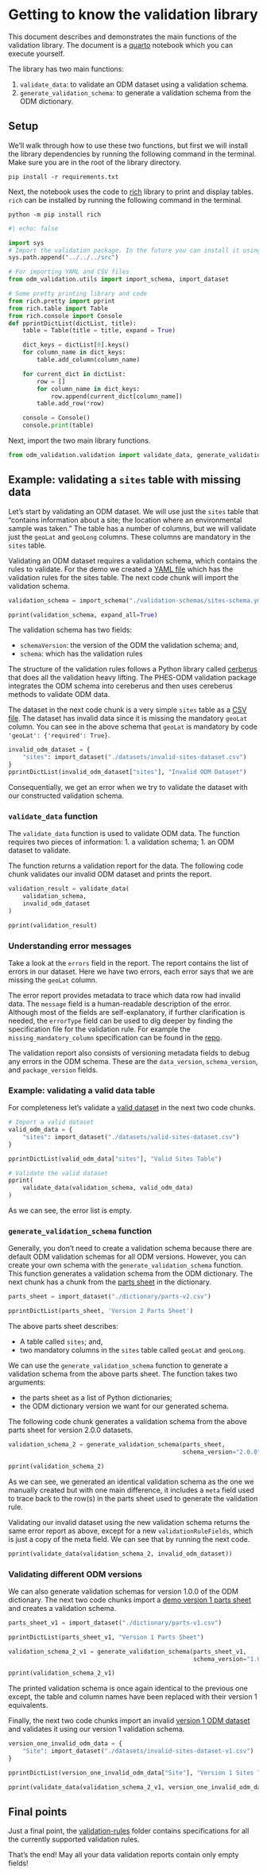 # Getting to know the validation library

This document describes and demonstrates the main functions of the validation
library. The document is a [quarto](https://quarto.org/) notebook which you can
execute yourself.

The library has two main functions:

1. `validate_data`: to validate an ODM dataset using a validation schema.
2. `generate_validation_schema`: to generate a validation schema from the ODM
   dictionary.

## Setup

We'll walk through how to use these two functions, but first we will install
the library dependencies by running the following command in the terminal. Make
sure you are in the root of the library directory.

`pip install -r requirements.txt`

Next, the notebook uses the code to [rich](https://github.com/Textualize/rich)
library to print and display tables. `rich` can be installed by running the
following command in the terminal.

`python -m pip install rich`

```python
#| echo: false

import sys
# Import the validation package. In the future you can install it using pip
sys.path.append("../../../src")

# For importing YAML and CSV files
from odm_validation.utils import import_schema, import_dataset

# Some pretty printing library and code
from rich.pretty import pprint
from rich.table import Table
from rich.console import Console
def pprintDictList(dictList, title):
    table = Table(title = title, expand = True)

    dict_keys = dictList[0].keys()
    for column_name in dict_keys:
        table.add_column(column_name)

    for current_dict in dictList:
        row = []
        for column_name in dict_keys:
            row.append(current_dict[column_name])
        table.add_row(*row)

    console = Console()
    console.print(table)
```

Next, import the two main library functions.

```python
from odm_validation.validation import validate_data, generate_validation_schema
```

## Example: validating a `sites` table with missing data

Let's start by validating an ODM dataset. We will use just the `sites` table
that "contains information about a site; the location where an environmental
sample was taken." The table has a number of columns, but we will validate just
the `geoLat` and `geoLong` columns. These columns are mandatory in the `sites`
table.

Validating an ODM dataset requires a validation schema, which contains the
rules to validate. For the demo we created a [YAML
file](./validation-schemas/sites-schema.yml) which has the validation rules for
the sites table. The next code chunk will import the validation schema.

```python
validation_schema = import_schema("./validation-schemas/sites-schema.yml")

pprint(validation_schema, expand_all=True)
```

The validation schema has two fields:

* `schemaVersion`: the version of the ODM the validation schema; and,
* `schema`: which has the validation rules

The structure of the validation rules follows a Python library called
[cerberus](https://docs.python-cerberus.org/en/stable/schemas.html) that does
all the validation heavy lifting. The PHES-ODM validation package integrates
the ODM schema into cereberus and then uses cereberus methods to validate ODM
data.

The dataset in the next code chunk is a very simple `sites` table as a [CSV
file](./datasets/invalid-sites-dataset.csv). The dataset has invalid data since
it is missing the mandatory `geoLat` column. You can see in the above schema
that `geoLat` is mandatory by code `'geoLat': {'required': True}`.

```python
invalid_odm_dataset = {
    "sites": import_dataset("./datasets/invalid-sites-dataset.csv")
}
pprintDictList(invalid_odm_dataset["sites"], "Invalid ODM Dataset")
```

Consequentially, we get an error when we try to validate the dataset with our
constructed validation schema.

### `validate_data` function

The `validate_data` function is used to validate ODM data. The function
requires two pieces of information:
 1. a validation schema;
 1. an ODM dataset to validate.

 The function returns a validation report for the data. The following code
 chunk validates our invalid ODM dataset and prints the report.

```python
validation_result = validate_data(
    validation_schema,
    invalid_odm_dataset
)

pprint(validation_result)
```

### Understanding error messages

Take a look at the `errors` field in the report. The report contains the list
of errors in our dataset. Here we have two errors, each error says that we are
missing the `geoLat` column.

The error report provides metadata to trace which data row had invalid data.
The `message` field is a human-readable description of the error. Although most
of the fields are self-explanatory, if further clarification is needed, the
`errorType` field can be used to dig deeper by finding the specification file
for the validation rule. For example the `missing_mandatory_column`
specification can be found in the
[repo](../../validation-rules/missing_mandatory_column.md).

The validation report also consists of versioning metadata fields to debug any
errors in the ODM schema. These are the `data_version`, `schema_version`, and
`package_version` fields.

### Example: validating a valid data table

For completeness let's validate a
[valid dataset](./datasets/valid-sites-dataset.csv) in the next two code
chunks.

```python
# Import a valid dataset
valid_odm_data = {
    "sites": import_dataset("./datasets/valid-sites-dataset.csv")
}

pprintDictList(valid_odm_data["sites"], "Valid Sites Table")
```

```python
# Validate the valid dataset
pprint(
    validate_data(validation_schema, valid_odm_data)
)
```

As we can see, the error list is empty.

### `generate_validation_schema` function

Generally, you don't need to create a validation schema because there are
default ODM validation schemas for all ODM versions. However, you can create
your own schema with the `generate_validation_schema` function. This function
generates a validation schema from the ODM dictionary. The next chunk has a
chunk from the [parts sheet](./dictionary/parts-v2.csv) in the dictionary.

```python
parts_sheet = import_dataset("./dictionary/parts-v2.csv")

pprintDictList(parts_sheet, 'Version 2 Parts Sheet')
```

The above parts sheet describes:

* A table called `sites`; and,
* two mandatory columns in the `sites` table called `geoLat` and `geoLong`.

We can use the `generate_validation_schema` function to generate a validation
schema from the above parts sheet. The function takes two arguments:

* the parts sheet as a list of Python dictionaries;
* the ODM dictionary version we want for our generated schema.

The following code chunk generates a validation schema from the above parts
sheet for version 2.0.0 datasets.

```python
validation_schema_2 = generate_validation_schema(parts_sheet,
                                                 schema_version="2.0.0")

pprint(validation_schema_2)
```

As we can see, we generated an identical validation schema as the one we
manually created but with one main difference, it includes a `meta` field used
to trace back to the row(s) in the parts sheet used to generate the validation
rule.

Validating our invalid dataset using the new validation schema returns the same
error report as above, except for a new `validationRuleFields`, which is just a
copy of the meta field. We can see that by running the next code.

```python
pprint(validate_data(validation_schema_2, invalid_odm_dataset))
```
### Validating different ODM versions

We can also generate validation schemas for version 1.0.0 of the ODM
dictionary. The next two code chunks import a
[demo version 1 parts sheet](./dictionary/parts-v1.csv) and creates a
validation schema.

```python
parts_sheet_v1 = import_dataset("./dictionary/parts-v1.csv")

pprintDictList(parts_sheet_v1, "Version 1 Parts Sheet")
```

```python
validation_schema_2_v1 = generate_validation_schema(parts_sheet_v1,
                                                    schema_version="1.0.0")

pprint(validation_schema_2_v1)
```

The printed validation schema is once again identical to the previous one
except, the table and column names have been replaced with their version 1
equivalents.

Finally, the next two code chunks import an invalid [version 1 ODM
dataset](./datasets/invalid-sites-dataset-v1.csv) and validates it using our
version 1 validation schema.

```python
version_one_invalid_odm_data = {
    "Site": import_dataset("./datasets/invalid-sites-dataset-v1.csv")
}

pprintDictList(version_one_invalid_odm_data["Site"], "Version 1 Sites Table")
```

```python
pprint(validate_data(validation_schema_2_v1, version_one_invalid_odm_data))
```
## Final points

Just a final point, the [validation-rules](../../validation-rules/) folder
contains specifications for all the currently supported validation rules.

That's the end! May all your data validation reports contain only empty fields!
